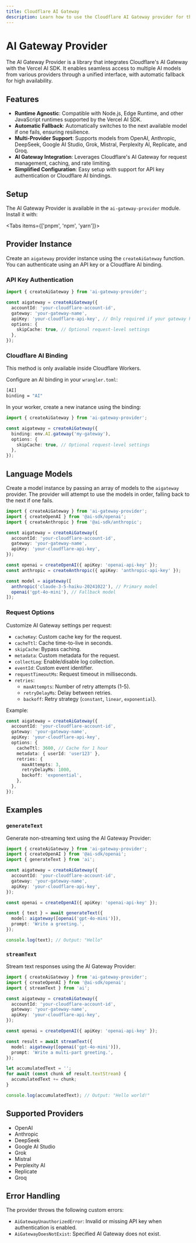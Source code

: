 ```yaml
---
title: Cloudflare AI Gateway
description: Learn how to use the Cloudflare AI Gateway provider for the AI SDK.
---
```


# AI Gateway Provider

The AI Gateway Provider is a library that integrates Cloudflare's AI Gateway with the Vercel AI SDK. It enables seamless access to multiple AI models from various providers through a unified interface, with automatic fallback for high availability.

## Features

- **Runtime Agnostic**: Compatible with Node.js, Edge Runtime, and other JavaScript runtimes supported by the Vercel AI SDK.
- **Automatic Fallback**: Automatically switches to the next available model if one fails, ensuring resilience.
- **Multi-Provider Support**: Supports models from OpenAI, Anthropic, DeepSeek, Google AI Studio, Grok, Mistral, Perplexity AI, Replicate, and Groq.
- **AI Gateway Integration**: Leverages Cloudflare's AI Gateway for request management, caching, and rate limiting.
- **Simplified Configuration**: Easy setup with support for API key authentication or Cloudflare AI bindings.

## Setup

The AI Gateway Provider is available in the `ai-gateway-provider` module. Install it with:

<Tabs items={['pnpm', 'npm', 'yarn']}>
  <Tab>
    <Snippet text="pnpm add ai-gateway-provider" />
  </Tab>
  <Tab>
    <Snippet text="npm install ai-gateway-provider" />
  </Tab>
  <Tab>
    <Snippet text="yarn add ai-gateway-provider" />
  </Tab>
</Tabs>

## Provider Instance

Create an `aigateway` provider instance using the `createAiGateway` function. You can authenticate using an API key or a Cloudflare AI binding.

### API Key Authentication

```typescript
import { createAiGateway } from 'ai-gateway-provider';

const aigateway = createAiGateway({
  accountId: 'your-cloudflare-account-id',
  gateway: 'your-gateway-name',
  apiKey: 'your-cloudflare-api-key', // Only required if your gateway has authentication enabled
  options: {
    skipCache: true, // Optional request-level settings
  },
});
```

### Cloudflare AI Binding

This method is only available inside Cloudflare Workers.

Configure an AI binding in your `wrangler.toml`:

```bash
[AI]
binding = "AI"
```

In your worker, create a new inatance using the binding:

```typescript
import { createAiGateway } from 'ai-gateway-provider';

const aigateway = createAiGateway({
  binding: env.AI.gateway('my-gateway'),
  options: {
    skipCache: true, // Optional request-level settings
  },
});
```

## Language Models

Create a model instance by passing an array of models to the `aigateway` provider. The provider will attempt to use the models in order, falling back to the next if one fails.

```typescript
import { createAiGateway } from 'ai-gateway-provider';
import { createOpenAI } from '@ai-sdk/openai';
import { createAnthropic } from '@ai-sdk/anthropic';

const aigateway = createAiGateway({
  accountId: 'your-cloudflare-account-id',
  gateway: 'your-gateway-name',
  apiKey: 'your-cloudflare-api-key',
});

const openai = createOpenAI({ apiKey: 'openai-api-key' });
const anthropic = createAnthropic({ apiKey: 'anthropic-api-key' });

const model = aigateway([
  anthropic('claude-3-5-haiku-20241022'), // Primary model
  openai('gpt-4o-mini'), // Fallback model
]);
```

### Request Options

Customize AI Gateway settings per request:

- `cacheKey`: Custom cache key for the request.
- `cacheTtl`: Cache time-to-live in seconds.
- `skipCache`: Bypass caching.
- `metadata`: Custom metadata for the request.
- `collectLog`: Enable/disable log collection.
- `eventId`: Custom event identifier.
- `requestTimeoutMs`: Request timeout in milliseconds.
- `retries`:
  - `maxAttempts`: Number of retry attempts (1-5).
  - `retryDelayMs`: Delay between retries.
  - `backoff`: Retry strategy (`constant`, `linear`, `exponential`).

Example:

```typescript
const aigateway = createAiGateway({
  accountId: 'your-cloudflare-account-id',
  gateway: 'your-gateway-name',
  apiKey: 'your-cloudflare-api-key',
  options: {
    cacheTtl: 3600, // Cache for 1 hour
    metadata: { userId: 'user123' },
    retries: {
      maxAttempts: 3,
      retryDelayMs: 1000,
      backoff: 'exponential',
    },
  },
});
```

## Examples

### `generateText`

Generate non-streaming text using the AI Gateway Provider:

```typescript
import { createAiGateway } from 'ai-gateway-provider';
import { createOpenAI } from '@ai-sdk/openai';
import { generateText } from 'ai';

const aigateway = createAiGateway({
  accountId: 'your-cloudflare-account-id',
  gateway: 'your-gateway-name',
  apiKey: 'your-cloudflare-api-key',
});

const openai = createOpenAI({ apiKey: 'openai-api-key' });

const { text } = await generateText({
  model: aigateway([openai('gpt-4o-mini')]),
  prompt: 'Write a greeting.',
});

console.log(text); // Output: "Hello"
```

### `streamText`

Stream text responses using the AI Gateway Provider:

```typescript
import { createAiGateway } from 'ai-gateway-provider';
import { createOpenAI } from '@ai-sdk/openai';
import { streamText } from 'ai';

const aigateway = createAiGateway({
  accountId: 'your-cloudflare-account-id',
  gateway: 'your-gateway-name',
  apiKey: 'your-cloudflare-api-key',
});

const openai = createOpenAI({ apiKey: 'openai-api-key' });

const result = await streamText({
  model: aigateway([openai('gpt-4o-mini')]),
  prompt: 'Write a multi-part greeting.',
});

let accumulatedText = '';
for await (const chunk of result.textStream) {
  accumulatedText += chunk;
}

console.log(accumulatedText); // Output: "Hello world!"
```

## Supported Providers

- OpenAI
- Anthropic
- DeepSeek
- Google AI Studio
- Grok
- Mistral
- Perplexity AI
- Replicate
- Groq

## Error Handling

The provider throws the following custom errors:

- `AiGatewayUnauthorizedError`: Invalid or missing API key when authentication is enabled.
- `AiGatewayDoesNotExist`: Specified AI Gateway does not exist.
